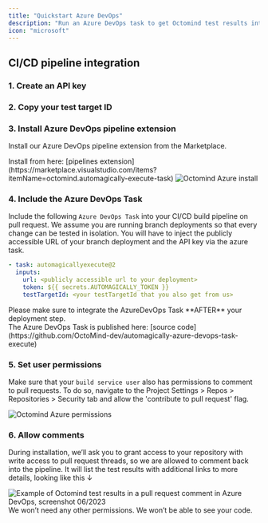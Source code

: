 ```yaml
---
title: "Quickstart Azure DevOps"
description: "Run an Azure DevOps task to get Octomind test results into your pull request comments"
icon: "microsoft"
---
```


## CI/CD pipeline integration

### 1. Create an API key

### 2. Copy your test target ID

### 3. Install Azure DevOps pipeline extension

Install our Azure DevOps pipeline extension from the Marketplace.

<Tip>
  Install from here: [pipelines
  extension](https://marketplace.visualstudio.com/items?itemName=octomind.automagically-execute-task)
</Tip>

<Frame caption="Octomind Azure install, screenshot 06/2023">
  <img
    src="/images/ci-integrations/azure/azure-install.png"
    alt="Octomind Azure install"
  />
</Frame>

### 4. Include the Azure DevOps Task

Include the following `Azure DevOps Task` into your CI/CD build pipeline on pull
request.
We assume you are running branch deployments so that every change can be tested in isolation.
You will have to inject the publicly accessible URL of your branch deployment and the API key via
the azure task.

```yml
- task: automagicallyexecute@2
  inputs:
    url: <publicly accessible url to your deployment>
    token: ${{ secrets.AUTOMAGICALLY_TOKEN }}
    testTargetId: <your testTargetId that you also get from us>
```

<div class="mt-8" />

<Warning>
  Please make sure to integrate the AzureDevOps Task **AFTER** your deployment
  step.
</Warning>

<div class="mt-8" />

<Tip>
  The Azure DevOps Task is published here: [source
  code](https://github.com/OctoMind-dev/automagically-azure-devops-task-execute)
</Tip>

### 5. Set user permissions

Make sure that your `build service user` also has permissions to comment to pull requests. To do so, navigate to the
Project Settings > Repos > Repositories > Security tab and allow the 'contribute to pull request' flag.

<Frame caption="Octomind Azure pipeline permissions, screenshot 06/2023">
  <img
    src="/images/ci-integrations/azure/azure-permissions.png"
    alt="Octomind Azure permissions"
  />
</Frame>

### 6. Allow comments

During installation, we’ll ask you to grant access to your repository with write access to pull request threads, so we are
allowed to comment back into the pipeline. It will list the test results with additional links to more details, looking like this ↓

<Frame caption="Example of Octomind test results in a pull request comment, screenshot 07/2023">
  <img
    src="/images/ci-integrations/azure/dev.azure.com_octomind-dev_test-pipeline-task__git_test-pipeline-task_pullrequest_1.png"
    alt="Example of Octomind test results in a pull request comment in Azure DevOps, screenshot 06/2023"
  />
</Frame>

<div class="mt-8" />

<Info>
  We won’t need any other permissions. We won’t be able to see your code.
</Info>
